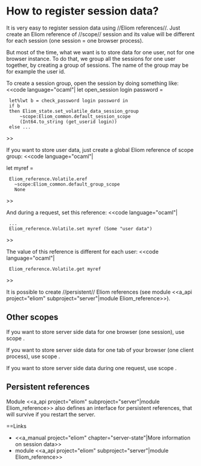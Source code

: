 =How to register session data?=

It is very easy to register session data using //Eliom references//.
Just create an Eliom reference of //scope// session and its value
will be different for each session (one session = one browser process).

But most of the time, what we want is to store data for one user,
not for one browser instance. To do that, we group all the sessions
for one user together, by creating a group of sessions.
The name of the group may be for example the user id.

To create a session group, open the session by doing something like:
<<code language="ocaml"|
let open_session login password =
  let%lwt b = check_password login password in
  if b
  then Eliom_state.set_volatile_data_session_group
      ~scope:Eliom_common.default_session_scope
      (Int64.to_string (get_userid login))
  else ...

>>

If you want to store user data,
just create a global Eliom reference of scope group:
<<code language="ocaml"|

let myref =
  Eliom_reference.Volatile.eref
    ~scope:Eliom_common.default_group_scope
    None

>>

And during a request, set this reference:
<<code language="ocaml"|

  ...
  Eliom_reference.Volatile.set myref (Some "user data")

>>

The value of this reference is different for each user:
<<code language="ocaml"|

  Eliom_reference.Volatile.get myref

>>

It is possible to create //persistent// Eliom references (see module
<<a_api project="eliom" subproject="server"|module Eliom_reference>>).

==Other scopes==
If you want to store server side data for one browser (one session),
use scope {{{Eliom_common.default_session_scope}}}.

If you want to store server side data for one tab of your browser (one client process),
use scope {{{Eliom_common.default_process_scope}}}.

If you want to store server side data during one request,
use scope {{{Eliom_common.request_scope}}}.

==Persistent references==

Module
<<a_api project="eliom" subproject="server"|module Eliom_reference>>
also defines an interface for persistent references, that will survive
if you restart the server.

==Links

* <<a_manual project="eliom" chapter="server-state"|More information on session data>>
* module <<a_api project="eliom" subproject="server"|module Eliom_reference>>
